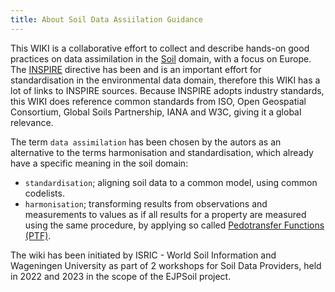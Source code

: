 ```yaml
---
title: About Soil Data Assiilation Guidance
---
```


This WIKI is a collaborative effort to collect and describe hands-on good practices on data assimilation in the [Soil](https://agrovoc.fao.org/browse/agrovoc/en/page/c_7156) domain, with a focus on Europe. The [INSPIRE](https://inspire.ec.europa.eu/) directive has been and is an important effort for standardisation in the environmental data domain, therefore this WIKI has a lot of links to INSPIRE sources. Because INSPIRE adopts industry standards, this WIKI does reference common standards from ISO, Open Geospatial Consortium, Global Soils Partnership, IANA and W3C, giving it a global relevance.

The term `data assimilation` has been chosen by the autors as an alternative to the terms harmonisation and standardisation, which already have a specific meaning in the soil domain:

- `standardisation`; aligning soil data to a common model, using common codelists.
- `harmonisation`; transforming results from observations and measurements to values as if all results for a property are measured using the same procedure, by applying so called [Pedotransfer Functions (PTF)](https://en.wikipedia.org/wiki/Pedotransfer_function).

The wiki has been initiated by ISRIC - World Soil Information and Wageningen University as part of 2 workshops for Soil Data Providers, held in 2022 and 2023 in the scope of the EJPSoil project.